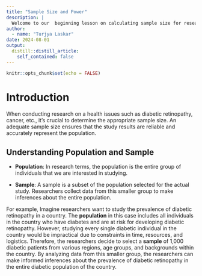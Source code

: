 ```yaml
---
title: "Sample Size and Power"
description: |
  Welcome to our  beginning lesson on calculating sample size for research, accurately determining the sample size is a critical step in designing any study, as it ensures the reliability and validity of the research findings.
author:
  - name: "Turjya Laskar"
date: 2024-08-01
output:
  distill::distill_article:
    self_contained: false
---
```



```r
knitr::opts_chunk$set(echo = FALSE)
```

# Introduction

When conducting research on a health issues such as diabetic retinopathy, cancer, etc., it's crucial to determine the appropriate sample size. An adequate sample size ensures that the study results are reliable and accurately represent the population.

## Understanding Population and Sample
-   **Population**: In research terms, the population is the entire group of individuals that we are interested in studying. 

-   **Sample**: A sample is a subset of the population selected for the actual study. Researchers collect data from this smaller group to make inferences about the entire population.


For example, Imagine researchers want to study the prevalence of diabetic retinopathy in a country. The **population** in this case includes all individuals in the country who have diabetes and are at risk for developing diabetic retinopathy. However, studying every single diabetic individual in the country would be impractical due to constraints in time, resources, and logistics. Therefore, the researchers decide to select a **sample** of 1,000 diabetic patients from various regions, age groups, and backgrounds within the country. By analyzing data from this smaller group, the researchers can make informed inferences about the prevalence of diabetic retinopathy in the entire diabetic population of the country.
